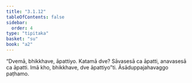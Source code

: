```yaml
---
title: "3.1.12"
tableOfContents: false
sidebar:
  order: 4
type: "tipitaka"
basket: "su"
book: "a2"
---
```



<DynamicBreadcrumb />

<Division number="130" book="a2" bookNo="15" page="87">

<Paragraph number="215" book="a2">
“Dvemā, bhikkhave, āpattiyo. Katamā dve? Sāvasesā ca āpatti, anavasesā ca āpatti. Imā kho, bhikkhave, dve āpattiyo”ti.

</Paragraph>
</Division>

<Paragraph number="216" type="center" book="a2">
Āsāduppajahavaggo paṭhamo.
</Paragraph>